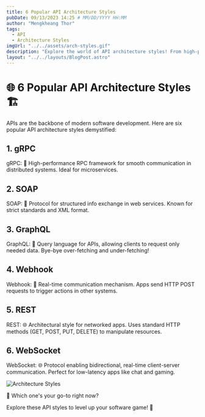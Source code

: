 ```yaml
---
title: 6 Popular API Architecture Styles
pubDate: 09/13/2023 14:25 # MM/DD/YYYY HH:MM
author: "Mengkheang Thor"
tags:
  - API
  - Architecture Styles
imgUrl: "../../assets/arch-styles.gif"
description: "Explore the world of API architecture styles! From high-performance gRPC to real-time WebSockets, this post breaks down six popular approaches in simple terms. Discover which one suits your software needs and stay ahead in the tech game."
layout: "../../layouts/BlogPost.astro"
---
```


# 🌐 6 Popular API Architecture Styles 🏗️

APIs are the backbone of modern software development. Here are six popular API architecture styles demystified:

## 1. gRPC

gRPC: 🚀 High-performance RPC framework for smooth communication in distributed systems. Ideal for microservices.

## 2. SOAP

SOAP: 🧼 Protocol for structured info exchange in web services. Known for strict standards and XML format.

## 3. GraphQL

GraphQL: 📜 Query language for APIs, allowing clients to request only needed data. Bye-bye over-fetching and under-fetching!

## 4. Webhook

Webhook: 🎣 Real-time communication mechanism. Apps send HTTP POST requests to trigger actions in other systems.

## 5. REST

REST: 🌐 Architectural style for networked apps. Uses standard HTTP methods (GET, POST, PUT, DELETE) to manipulate resources.

## 6. WebSocket

WebSocket: 🌐 Protocol enabling bidirectional, real-time client-server communication. Perfect for low-latency apps like chat and gaming.

![Architecture Styles](../../assets/arch-styles.gif)

🤔 Which one's your go-to right now?

Explore these API styles to level up your software game! 🚀
